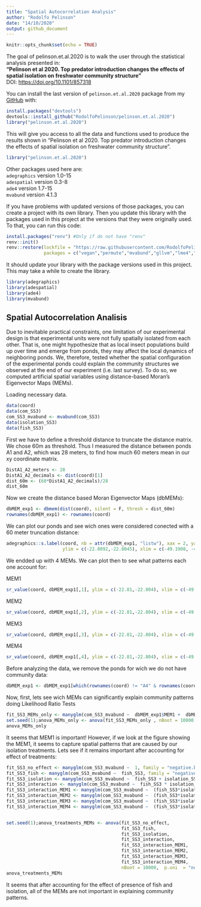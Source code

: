 ```yaml
---
title: "Spatial Autocorrelation Analysis"
author: "Rodolfo Pelinson"
date: "14/10/2020"
output: github_document
---
```


```r
knitr::opts_chunk$set(echo = TRUE)
```


The goal of pelinson.et.al.2020 is to walk the user through the statistical analysis presented in:  
**"Pelinson et al 2020. Top predator introduction changes the effects of spatial isolation on freshwater community structure"**  
DOI: [https://doi.org/10.1101/857318](https://doi.org/10.1101/857318)  


You can install the last version of `pelinson.et.al.2020` package from my  [GitHub](https://github.com/RodolfoPelinson/pelinson.et.al.2020) with:

``` r
install.packages("devtools")
devtools::install_github("RodolfoPelinson/pelinson.et.al.2020")
library("pelinson.et.al.2020")

```

This will give you access to all the data and functions used to produce the results shown in "Pelinson et al 2020. Top predator introduction changes the effects of spatial isolation on freshwater community structure".


``` r
library("pelinson.et.al.2020")
```


Other packages used here are:  
`adegraphics` version 1.0-15  
`adespatial` version 0.3-8  
`ade4` version 1.7-15  
`mvabund` version 4.1.3  

If you have problems with updated versions of those packages, you can create a project with its own library. Then you update this library with the packages used in this project at the versions that they were originally used. To that, you can run this code:
```r
install.packages("renv") #Only if do not have "renv"
renv::init()
renv::restore(lockfile = "https://raw.githubusercontent.com/RodolfoPelinson/pelinson.et.al.2020/master/renv.lock",
              packages = c("vegan","permute","mvabund","gllvm","lme4","emmeans","adegraphics","adespatial","ade4","mvabund"),clean = FALSE)
```
It should update your library with the package versions used in this project. This may take a while to create the library.


``` r


library(adegraphics)
library(adespatial)
library(ade4)
library(mvabund)
```



## Spatial Autocorrelation Analisis

Due to inevitable practical constraints, one limitation of our experimental design is that experimental units were not fully spatially isolated from each other. That is, one might hypothesize that as local insect populations build up over time and emerge from ponds, they may affect the local dynamics of neighboring ponds. We, therefore, tested whether the spatial configuration of the experimental ponds could explain the community structures we observed at the end of our experiment (i.e. last survey). To do so, we computed artificial spatial variables using distance-based Moran’s Eigenvector Maps (MEMs). 

Loading necessary data.
```r
data(coord)
data(com_SS3)
com_SS3_mvabund <- mvabund(com_SS3)
data(isolation_SS3)
data(fish_SS3)
```


First we have to define a threshold distance to truncate the distance matrix. We chose 60m as threshold. Thus I measured the distance between ponds A1 and A2, which was 28 meters, to find how much 60 meters mean in our xy coordinate matrix.

```r
DistA1_A2_meters <- 28
DistA1_A2_decimals <- dist(coord)[1]
dist_60m <- (60*DistA1_A2_decimals)/28
dist_60m
```

Now we create the distance based Moran Eigenvector Maps (dbMEMs):
```r
dbMEM_exp1 <- dbmem(dist(coord), silent = F, thresh = dist_60m)
rownames(dbMEM_exp1) <- rownames(coord)
```


We can plot our ponds and see wich ones were considered conected with a 60 meter truncation distance:
```r
adegraphics::s.label(coord, nb = attr(dbMEM_exp1, "listw"), xax = 2, yax = 1, plabels = list(cex = 1, boxes = list(col = "grey90")), 
                     ylim = c(-22.8092,-22.8045), xlim = c(-49.1908, -49.1870))

```


We endded up with 4 MEMs. We can plot then to see what patterns each one account for:

MEM1
```r
sr_value(coord, dbMEM_exp1[,1], ylim = c(-22.81,-22.804), xlim = c(-49.19057, -49.18725), grid=T, csize = 0.8, clegend = 1.5, xax = 2, yax = 1, method = "bubble")
```

MEM2
```r
sr_value(coord, dbMEM_exp1[,2], ylim = c(-22.81,-22.804), xlim = c(-49.19057, -49.18725), grid=T, csize = 0.8, clegend = 1.5, xax = 2, yax = 1, method = "bubble")
```

MEM3
```r
sr_value(coord, dbMEM_exp1[,3], ylim = c(-22.81,-22.804), xlim = c(-49.19057, -49.18725), grid=T, csize = 0.8, clegend = 1.5, xax = 2, yax = 1, method = "bubble")
```

MEM4
```r
sr_value(coord, dbMEM_exp1[,4], ylim = c(-22.81,-22.804), xlim = c(-49.19057, -49.18725), grid=T, csize = 0.8, clegend = 1.5, xax = 2, yax = 1, method = "bubble")

```


Before analyzing the data, we remove the ponds for wich we do not have community data:
```r
dbMEM_exp1 <- dbMEM_exp1[which(rownames(coord) != "A4" & rownames(coord) != "B3" & rownames(coord) != "C3" & rownames(coord) != "C4"),]
```


Now, first, lets see wich MEMs can significantly explain community patterns doing Likelihood Ratio Tests
```r
fit_SS3_MEMs_only <- manyglm(com_SS3_mvabund ~  dbMEM_exp1$MEM1 +  dbMEM_exp1$MEM2 +  dbMEM_exp1$MEM3 +  dbMEM_exp1$MEM4 , family = "negative.binomial")
set.seed(1);anova_MEMs_only <- anova(fit_SS3_MEMs_only , nBoot = 10000,  p.uni  = "none", test = "LR")
anova_MEMs_only
```


It seems that MEM1 is important! However, if we look at the figure showing the MEM1, it seems to capture spatial patterns that are caused by our isolation treatments. Lets see if it remains important after accounting for effect of treatments:

```r
fit_SS3_no_effect <- manyglm(com_SS3_mvabund ~  1, family = "negative.binomial")
fit_SS3_fish <- manyglm(com_SS3_mvabund ~  fish_SS3, family = "negative.binomial")
fit_SS3_isolation <- manyglm(com_SS3_mvabund ~  fish_SS3 + isolation_SS3, family = "negative.binomial")
fit_SS3_interaction <- manyglm(com_SS3_mvabund ~  fish_SS3 * isolation_SS3, family = "negative.binomial")
fit_SS3_interaction_MEM1 <- manyglm(com_SS3_mvabund ~  (fish_SS3*isolation_SS3) + dbMEM_exp1$MEM1, family = "negative.binomial")
fit_SS3_interaction_MEM2 <- manyglm(com_SS3_mvabund ~  (fish_SS3*isolation_SS3) + dbMEM_exp1$MEM1+ dbMEM_exp1$MEM2, family = "negative.binomial")
fit_SS3_interaction_MEM3 <- manyglm(com_SS3_mvabund ~  (fish_SS3*isolation_SS3) + dbMEM_exp1$MEM1+ dbMEM_exp1$MEM2+ dbMEM_exp1$MEM3, family = "negative.binomial")
fit_SS3_interaction_MEM4 <- manyglm(com_SS3_mvabund ~  (fish_SS3*isolation_SS3) + dbMEM_exp1$MEM1+ dbMEM_exp1$MEM2+ dbMEM_exp1$MEM3+ dbMEM_exp1$MEM4, family = "negative.binomial")


set.seed(1);anova_treatments_MEMs <- anova(fit_SS3_no_effect,
                                           fit_SS3_fish,
                                           fit_SS3_isolation,
                                           fit_SS3_interaction,
                                           fit_SS3_interaction_MEM1,
                                           fit_SS3_interaction_MEM2,
                                           fit_SS3_interaction_MEM3,
                                           fit_SS3_interaction_MEM4,
                                           nBoot = 10000,  p.uni  = "none", test = "LR")
anova_treatments_MEMs
```
It seems that after accounting for the effect of presence of fish and isolation, all of the MEMs are not important in explaining community patterns.
